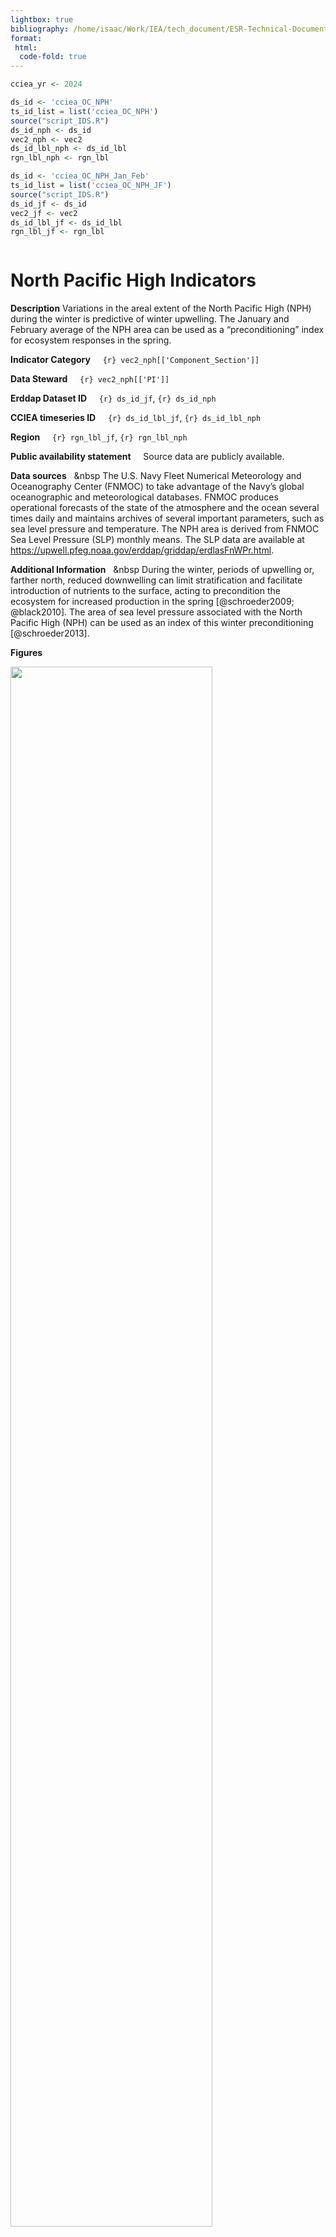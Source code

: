 ```yaml
---
lightbox: true
bibliography: /home/isaac/Work/IEA/tech_document/ESR-Technical-Documentation/ESR-Technical-Documentation/esr-bibliography.bib
format:
 html:
  code-fold: true
---
```


```r
cciea_yr <- 2024

ds_id <- 'cciea_OC_NPH'	   
ts_id_list = list('cciea_OC_NPH')
source("script_IDS.R")
ds_id_nph <- ds_id
vec2_nph <- vec2
ds_id_lbl_nph <- ds_id_lbl
rgn_lbl_nph <- rgn_lbl

ds_id <- 'cciea_OC_NPH_Jan_Feb'	   
ts_id_list = list('cciea_OC_NPH_JF')
source("script_IDS.R")
ds_id_jf <- ds_id
vec2_jf <- vec2
ds_id_lbl_jf <- ds_id_lbl
rgn_lbl_jf <- rgn_lbl



```

# North Pacific High Indicators

**Description** Variations in the areal extent of the North Pacific High (NPH) during the winter is predictive of winter upwelling. The January and February average of the NPH area can be used as a "preconditioning" index for ecosystem responses in the spring.

**Indicator Category**     `{r} vec2_nph[['Component_Section']]`

**Data Steward**     `{r} vec2_nph[['PI']]`

**Erddap Dataset ID**     `{r} ds_id_jf`, `{r} ds_id_nph`

**CCIEA timeseries ID**     `{r} ds_id_lbl_jf`, `{r} ds_id_lbl_nph`

**Region**     `{r} rgn_lbl_jf`, `{r} rgn_lbl_nph`

**Public availability statement**     Source data are publicly available.

**Data sources**   &nbsp The U.S. Navy Fleet Numerical Meteorology and Oceanography Center (FNMOC) to take advantage of the Navy's global oceanographic and meteorological databases. FNMOC produces operational forecasts of the state of the atmosphere and the ocean several times daily and maintains archives of several important parameters, such as sea level pressure and temperature. The NPH area is derived from FNMOC Sea Level Pressure (SLP) monthly means. The SLP data are available at <https://upwell.pfeg.noaa.gov/erddap/griddap/erdlasFnWPr.html>.

**Additional Information**   &nbsp During the winter, periods of upwelling or, farther north, reduced downwelling can limit stratification and facilitate introduction of nutrients to the surface, acting to precondition the ecosystem for increased production in the spring [@schroeder2009; @black2010]. The area of sea level pressure associated with the North Pacific High (NPH) can be used as an index of this winter preconditioning [@schroeder2013].

**Figures**

::: {#fig-nph_jf}
![](figures/ids/oc_nph_jf_Annual.png){width="80%"}

Area of high atmospheric pressure of the North Pacific High averaged over January and February. The area is the areal extent of the 1020 hPa isobar located in the eastern North Pacific [@schroeder2013]. FNMOC six-hourly data used to find the area of the NPH is available at <https://coastwatch.pfeg.noaa.gov/erddap/griddap/erdlasFnPres6>.
:::

<br> <br> <br>

::: {#fig-nph_M}
![](figures/ids/oc_nph_Month.png){width="80%"}

Monthly values of the North Pacific High (NPH) area starting 1967 and ending: November `{r} cciea_yr`.
:::

<br> <br> <br>

::: {#fig-nph_S}
![](figures/ids/oc_nph_Season.png){width="40%"}

Seasonal values of the North Pacific High (NPH) area starting 1967 and ending `{r} cciea_yr`.
:::

**`{r} cciea_yr` Conditions**

-   The Jan-Feb NPH area was low during 2024, which is usual during an El Niño @fig-nph_jf.
-   With small Jan-Feb NPH area we would expect to see in central California coastal krill production down, lower rockfish growth, and delayed murre and auklet egg-laying dates [@schroeder2009]
-   The Jan-Feb NPH area was large over 2020-23, resulting in negative 5-year trend due to the low 2024 value.

**References**
